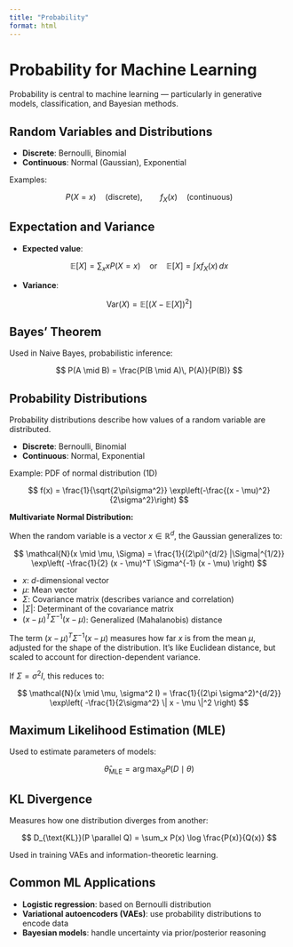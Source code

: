 ```yaml
---
title: "Probability"
format: html
---
```


# Probability for Machine Learning

Probability is central to machine learning — particularly in generative models, classification, and Bayesian methods.

## Random Variables and Distributions

- **Discrete**: Bernoulli, Binomial
- **Continuous**: Normal (Gaussian), Exponential

Examples:

$$
P(X = x) \quad \text{(discrete)}, \qquad f_X(x) \quad \text{(continuous)}
$$

## Expectation and Variance

- **Expected value**:

$$
\mathbb{E}[X] = \sum_x x P(X=x) \quad \text{or} \quad \mathbb{E}[X] = \int x f_X(x)\, dx
$$

- **Variance**:

$$
\mathrm{Var}(X) = \mathbb{E}[(X - \mathbb{E}[X])^2]
$$

## Bayes’ Theorem

Used in Naive Bayes, probabilistic inference:

$$
P(A \mid B) = \frac{P(B \mid A)\, P(A)}{P(B)}
$$

## Probability Distributions

Probability distributions describe how values of a random variable are distributed.

- **Discrete**: Bernoulli, Binomial
- **Continuous**: Normal, Exponential

Example: PDF of normal distribution (1D)

$$
f(x) = \frac{1}{\sqrt{2\pi\sigma^2}} \exp\left(-\frac{(x - \mu)^2}{2\sigma^2}\right)
$$

**Multivariate Normal Distribution:**

When the random variable is a vector $x \in \mathbb{R}^d$, the Gaussian generalizes to:

$$
\mathcal{N}(x \mid \mu, \Sigma) = \frac{1}{(2\pi)^{d/2} |\Sigma|^{1/2}} \exp\left( -\frac{1}{2} (x - \mu)^T \Sigma^{-1} (x - \mu) \right)
$$

- $x$: $d$-dimensional vector  
- $\mu$: Mean vector  
- $\Sigma$: Covariance matrix (describes variance and correlation)  
- $|\Sigma|$: Determinant of the covariance matrix  
- $(x - \mu)^T \Sigma^{-1} (x - \mu)$: Generalized (Mahalanobis) distance

::: {.callout-tip title="What's the Mahalanobis Distance?"}
The term $(x - \mu)^T \Sigma^{-1} (x - \mu)$ measures how far $x$ is from the mean $\mu$, adjusted for the shape of the distribution. It’s like Euclidean distance, but scaled to account for direction-dependent variance.
:::

If $\Sigma = \sigma^2 I$, this reduces to:

$$
\mathcal{N}(x \mid \mu, \sigma^2 I) = \frac{1}{(2\pi \sigma^2)^{d/2}} \exp\left( -\frac{1}{2\sigma^2} \| x - \mu \|^2 \right)
$$


## Maximum Likelihood Estimation (MLE)

Used to estimate parameters of models:

$$
\hat{\theta}_{\text{MLE}} = \arg\max_\theta P(D \mid \theta)
$$

## KL Divergence

Measures how one distribution diverges from another:

$$
D_{\text{KL}}(P \parallel Q) = \sum_x P(x) \log \frac{P(x)}{Q(x)}
$$

Used in training VAEs and information-theoretic learning.

## Common ML Applications

- **Logistic regression**: based on Bernoulli distribution  
- **Variational autoencoders (VAEs)**: use probability distributions to encode data  
- **Bayesian models**: handle uncertainty via prior/posterior reasoning